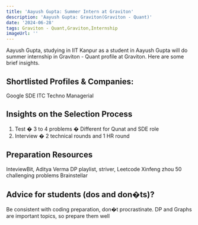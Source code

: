 ```yaml
---
title: 'Aayush Gupta: Summer Intern at Graviton'
description: 'Aayush Gupta: Graviton(Graviton - Quant)'
date: '2024-06-28'
tags: Graviton - Quant,Graviton,Internship
imageUrl: ''
---
```


Aayush Gupta, studying in IIT Kanpur as a  student in Aayush Gupta will do
 summer internship in Graviton - Quant profile at Graviton. Here are some brief
insights.

## Shortlisted Profiles & Companies:
Google SDE
ITC Techno Managerial

## Insights on the Selection Process
1. Test � 3 to 4 problems � Different for Qunat and SDE role
2. Interview � 2 technical rounds and 1 HR round

##  Preparation Resources
InteviewBit, Aditya Verma DP playlist, striver, Leetcode
Xinfeng zhou
50 challenging problems
Brainstellar

## Advice for students (dos and don�ts)? 
Be consistent with coding preparation, don�t procrastinate.
DP and Graphs are important topics, so prepare them well

